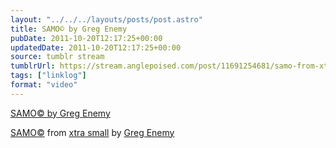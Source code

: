 ```yaml
---
layout: "../../../layouts/posts/post.astro"
title: SAMO© by Greg Enemy
pubDate: 2011-10-20T12:17:25+00:00
updatedDate: 2011-10-20T12:17:25+00:00
source: tumblr stream
tumblrUrl: https://stream.anglepoised.com/post/11691254681/samo-from-xtra-small-by-greg-enemy
tags: ["linklog"]
format: "video"
---
```


[SAMO© by Greg Enemy][1]

[SAMO©][1] from [xtra small][2] by [Greg Enemy][3]

[1]: http://gregenemy.bandcamp.com/track/samo-c
[2]: http://gregenemy.bandcamp.com/album/xtra-small
[3]: http://gregenemy.com/
